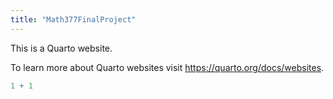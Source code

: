 ```yaml
---
title: "Math377FinalProject"
---
```


This is a Quarto website.

To learn more about Quarto websites visit <https://quarto.org/docs/websites>.

```r
1 + 1
```
